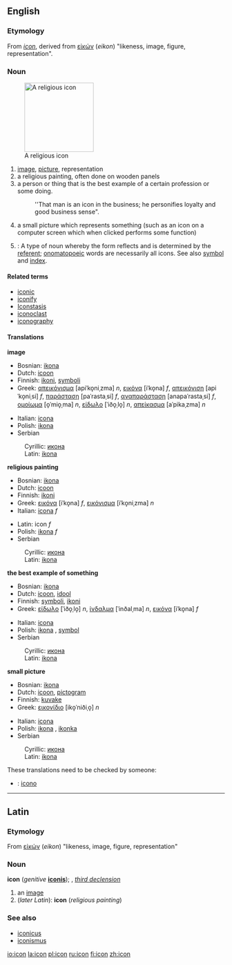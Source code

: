{{wikipedia}}

==English==
===Etymology===
From {{L.}} ''[[icon#Latin|icon]]'', derived from {{Gr.}} [[εἰκών]] (''eikon'') "likeness, image, figure, representation".

===Noun===
{{en-noun|icon|icons}}
[[Image:Cyril_Methodius25K.jpg|right|thumb|160px|A religious icon]]

# [[image]], [[picture]], representation
# a religious painting, often done on wooden panels 
# a person or thing that is the best example of a certain profession or some doing.
#:''That man is an icon in the business; he personifies loyalty and good business sense".
# a small picture which represents something (such as an icon on a computer screen which when clicked performs some function)
#{{linguistics}}: A type of noun whereby the form reflects and is determined by the [[referent]]; [[onomatopoeic]] words are necessarily all icons. See also [[symbol]] and [[index]].

====Related terms====
*[[iconic]]
*[[iconify]]
*[[Iconstasis]]
*[[iconoclast]]
*[[iconography]]

====Translations====
'''image'''
{{top}}
*Bosnian: [[ikona#Bosnian|ikona]] {{f}}
*Dutch: [[icoon]] {{n}}
*Finnish: [[ikoni]], [[symboli]]
*Greek: [[απεικόνισμα]] [apiˈko̞niˌzma] ''n'', [[εικόνα]] [iˈko̞na] ''f'', [[απεικόνιση]] [apiˈko̞niˌsi] ''f'', [[παράσταση]] [paˈrastaˌsi] ''f'', [[αναπαράσταση]] [anapaˈrastaˌsi] ''f'', [[ομοίωμα]] [o̞ˈmio̞ˌma] ''n'', [[είδωλο]] [ˈiðo̞ˌlo̞] ''n'', [[απείκασμα]] [aˈpikaˌzma] ''n''
{{mid}}
*Italian: [[icona]] {{f}}
*Polish: [[ikona]] {{f}}
*Serbian
:Cyrillic: [[икона#Serbian|икона]] {{f}}
:Latin: [[ikona#Serbian|ikona]] {{f}}
{{bottom}}

'''religious painting'''
{{top}}
*Bosnian: [[ikona#Bosnian|ikona]] {{f}}
*Dutch: [[icoon]] {{n}}
*Finnish: [[ikoni]]
*Greek: [[εικόνα]] [iˈko̞na] ''f'', [[εικόνισμα]] [iˈko̞niˌzma] ''n''
*Italian: [[icona]] ''f''
{{mid}}
*Latin: icon ''f''
*Polish: [[ikona]] ''f''
*Serbian
:Cyrillic: [[икона#Serbian|икона]] {{f}}
:Latin: [[ikona#Serbian|ikona]] {{f}}
{{bottom}}

'''the best example of something'''
{{top}}
*Bosnian: [[ikona#Bosnian|ikona]] {{f}}
*Dutch: [[icoon]], [[idool]] {{n}}
*Finnish: [[symboli]], [[ikoni]]
*Greek: [[είδωλο]] [ˈiðo̞ˌlo̞] ''n'', [[ίνδαλμα]] [ˈinðalˌma] ''n'', [[εικόνα]] [iˈko̞na] ''f''
{{mid}}
*Italian: [[icona]] {{f}}
*Polish: [[ikona]] {{f}}, [[symbol]] {{m}}
*Serbian
:Cyrillic: [[икона#Serbian|икона]] {{f}}
:Latin: [[ikona#Serbian|ikona]] {{f}}
{{bottom}}

'''small picture'''
{{top}}
*Bosnian: [[ikona#Bosnian|ikona]] {{f}}
*Dutch: [[icoon]], [[pictogram]] {{n}}
*Finnish: [[kuvake]]
*Greek: [[εικονίδιο]] [iko̞ˈniðiˌo̞] ''n''
{{mid}}
*Italian: [[icona]] {{f}}
*Polish: [[ikona]] {{f}}, [[ikonka]] {{f}}
*Serbian
:Cyrillic: [[икона#Serbian|икона]] {{f}}
:Latin: [[ikona#Serbian|ikona]] {{f}}
{{bottom}}

These translations need to be checked by someone:
{{checktrans}}
*{{ttbc|Interlingua}}: [[icono]]

----

==Latin==
===Etymology===
From {{Gr.}} [[εἰκών]] (''eikon'') "likeness, image, figure, representation"
===Noun===
'''icon''' (''genitive'' '''[[iconis]]'''); {{f}}, ''[[Wiktionary Appendix:Latin third declension|third declension]]''

# an [[image]]
# (''later Latin''): '''icon''' (''religious painting'')

===See also===
*[[iconicus]]
*[[iconismus]]

[[io:icon]]
[[la:icon]]
[[pl:icon]]
[[ru:icon]]
[[fi:icon]]
[[zh:icon]]